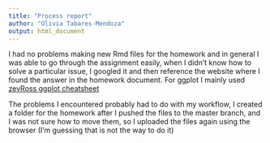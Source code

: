 ---
title: "Process report"
author: "Olivia Tabares-Mendoza"
output: html_document
---
I had no problems making new Rmd files for the homework and in general I was able to go through the assignment easily, when I didn't know how to solve a particular issue, I googled it and then reference the website where I found the answer in the homework document. For ggplot I mainly used [zevRoss ggplot cheatsheet](http://zevross.com/blog/2014/08/04/beautiful-plotting-in-r-a-ggplot2-cheatsheet-3/#default-adding-loess-or-gam)  

The problems I encountered probably had to do with my workflow, I created a folder for the homework after I pushed the files to the master branch, and I was not sure how to move them, so I uploaded the files again using the browser (I'm guessing that is not the way to do it)